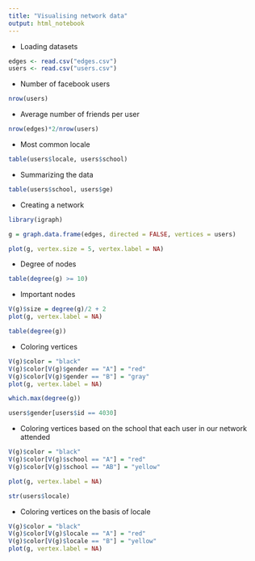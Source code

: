 ```yaml
---
title: "Visualising network data"
output: html_notebook
---
```


* Loading datasets

```r
edges <- read.csv("edges.csv")
users <- read.csv("users.csv")
```

* Number of facebook users

```r
nrow(users)
```

* Average number of friends per user

```r
nrow(edges)*2/nrow(users)
```

* Most common locale

```r
table(users$locale, users$school)
```

* Summarizing the data

```r
table(users$school, users$ge)
```

* Creating a network

```r
library(igraph)
```

```r
g = graph.data.frame(edges, directed = FALSE, vertices = users)
```

```r
plot(g, vertex.size = 5, vertex.label = NA)
```

* Degree of nodes

```r
table(degree(g) >= 10)
```

* Important nodes

```r
V(g)$size = degree(g)/2 + 2
plot(g, vertex.label = NA)
```

```r
table(degree(g))
```

* Coloring vertices

```r
V(g)$color = "black"
V(g)$color[V(g)$gender == "A"] = "red"
V(g)$color[V(g)$gender == "B"] = "gray"
plot(g, vertex.label = NA)
```

```r
which.max(degree(g))
```

```r
users$gender[users$id == 4030]
```

* Coloring vertices based on the school that each user in our network attended

```r
V(g)$color = "black"
V(g)$color[V(g)$school == "A"] = "red"
V(g)$color[V(g)$school == "AB"] = "yellow"
```

```r
plot(g, vertex.label = NA)
```

```r
str(users$locale)
```

* Coloring vertices on the basis of locale

```r
V(g)$color = "black"
V(g)$color[V(g)$locale == "A"] = "red"
V(g)$color[V(g)$locale == "B"] = "yellow"
plot(g, vertex.label = NA)
```

